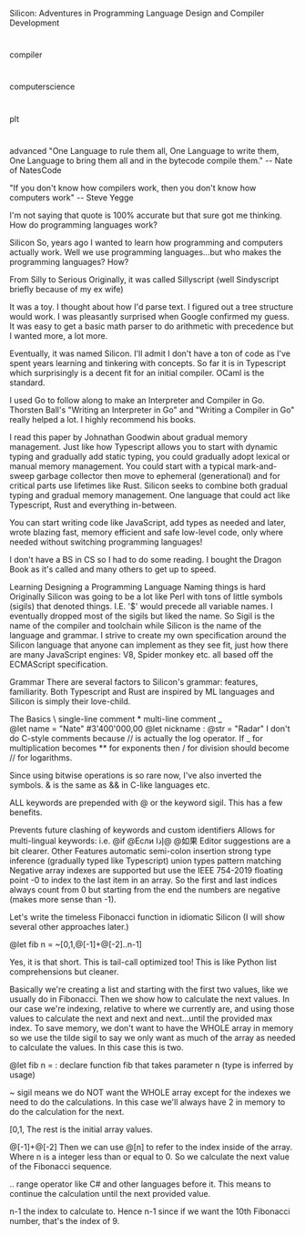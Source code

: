 Silicon: Adventures in Programming Language Design and Compiler Development

#

compiler

#

computerscience

#

plt

#

advanced
"One Language to rule them all, One Language to write them, One Language to bring them all and in the bytecode compile them." -- Nate of NatesCode

"If you don't know how compilers work, then you don't know how computers work" -- Steve Yegge

I'm not saying that quote is 100% accurate but that sure got me thinking. How do programming languages work?

Silicon
So, years ago I wanted to learn how programming and computers actually work. Well we use programming languages...but who makes the programming languages? How?

From Silly to Serious
Originally, it was called Sillyscript (well Sindyscript briefly because of my ex wife)

It was a toy. I thought about how I'd parse text. I figured out a tree structure would work. I was pleasantly surprised when Google confirmed my guess. It was easy to get a basic math parser to do arithmetic with precedence but I wanted more, a lot more.

Eventually, it was named Silicon. I'll admit I don't have a ton of code as I've spent years learning and tinkering with concepts. So far it is in Typescript which surprisingly is a decent fit for an initial compiler. OCaml is the standard.

I used Go to follow along to make an Interpreter and Compiler in Go. Thorsten Ball's "Writing an Interpreter in Go" and "Writing a Compiler in Go" really helped a lot. I highly recommend his books.

I read this paper by Johnathan Goodwin about gradual memory management. Just like how Typescript allows you to start with dynamic typing and gradually add static typing, you could gradually adopt lexical or manual memory management. You could start with a typical mark-and-sweep garbage collector then move to ephemeral (generational) and for critical parts use lifetimes like Rust. Silicon seeks to combine both gradual typing and gradual memory management. One language that could act like Typescript, Rust and everything in-between.

You can start writing code like JavaScript, add types as needed and later, wrote blazing fast, memory efficient and safe low-level code, only where needed without switching programming languages!

I don't have a BS in CS so I had to do some reading. I bought the Dragon Book as it's called and many others to get up to speed.

Learning
Designing a Programming Language
Naming things is hard
Originally Silicon was going to be a lot like Perl with tons of little symbols (sigils) that denoted things. I.E. '$' would precede all variable names. I eventually dropped most of the sigils but liked the name. So Sigil is the name of the compiler and toolchain while Silicon is the name of the language and grammar. I strive to create my own specification around the Silicon language that anyone can implement as they see fit, just how there are many JavaScript engines: V8, Spider monkey etc. all based off the ECMAScript specification.

Grammar
There are several factors to Silicon's grammar: features, familiarity. Both Typescript and Rust are inspired by ML languages and Silicon is simply their love-child.

The Basics
\\ single-line comment \* multi-line
comment _\
@let name = "Nate" #3'400'000,00
@let nickname : @str = "Radar"
I don't do C-style comments because // is actually the log operator. If _ for multiplication becomes \*\* for exponents then / for division should become // for logarithms.

Since using bitwise operations is so rare now, I've also inverted the symbols. & is the same as && in C-like languages etc.

ALL keywords are prepended with @ or the keyword sigil. This has a few benefits.

Prevents future clashing of keywords and custom identifiers
Allows for multi-lingual keywords: i.e. @if @Если إذا@ @如果
Editor suggestions are a bit clearer.
Other Features
automatic semi-colon insertion
strong type inference (gradually typed like Typescript)
union types
pattern matching
Negative array indexes are supported but use the IEEE 754-2019 floating point -0 to index to the last item in an array. So the first and last indices always count from 0 but starting from the end the numbers are negative (makes more sense than -1).

Let's write the timeless Fibonacci function in idiomatic Silicon (I will show several other approaches later.)

@let fib n = ~[0,1,@[-1]+@[-2]..n-1]

Yes, it is that short. This is tail-call optimized too! This is like Python list comprehensions but cleaner.

Basically we're creating a list and starting with the first two values, like we usually do in Fibonacci. Then we show how to calculate the next values. In our case we're indexing, relative to where we currently are, and using those values to calculate the next and next and next...until the provided max index. To save memory, we don't want to have the WHOLE array in memory so we use the tilde sigil to say we only want as much of the array as needed to calculate the values. In this case this is two.

@let fib n = : declare function fib that takes parameter n (type is inferred by usage)

~ sigil means we do NOT want the WHOLE array except for the indexes we need to do the calculations. In this case we'll always have 2 in memory to do the calculation for the next.

[0,1, The rest is the initial array values.

@[-1]+@[-2] Then we can use @[n] to refer to the index inside of the array. Where n is a integer less than or equal to 0. So we calculate the next value of the Fibonacci sequence.

.. range operator like C# and other languages before it. This means to continue the calculation until the next provided value.

n-1 the index to calculate to. Hence n-1 since if we want the 10th Fibonacci number, that's the index of 9.
